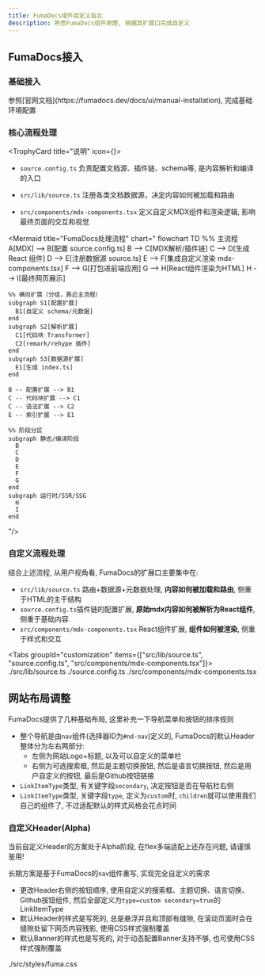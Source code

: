 ```yaml
---
title: FumaDocs组件自定义指北
description: 熟悉FumaDocs组件原理, 根据其扩展口完成自定义
---
```


## FumaDocs接入

### 基础接入
<Callout>
  参照[官网文档](https://fumadocs.dev/docs/ui/manual-installation), 完成基础环境配置
</Callout>

### 核心流程处理

<TrophyCard title="说明" icon={<Fingerprint />}>
  - `source.config.ts` 负责配置文档源、插件链、schema等, 是内容解析和编译的入口

  - `src/lib/source.ts` 注册各类文档数据源，决定内容如何被加载和路由

  - `src/components/mdx-components.tsx` 定义自定义MDX组件和渲染逻辑, 影响最终页面的交互和视觉
</TrophyCard>

<Mermaid
title="FumaDocs处理流程"
chart="
flowchart TD
    %% 主流程
    A[MDX] --> B[配置 source.config.ts]
    B --> C[MDX解析/插件链]
    C --> D[生成 React 组件]
    D --> E[注册数据源 source.ts]
    E --> F[集成自定义渲染 mdx-components.tsx]
    F --> G[打包进前端应用]
    G --> H[React组件渲染为HTML]
    H --> I[最终网页展示]

    %% 横向扩展（分组，靠近主流程）
    subgraph S1[配置扩展]
      B1[自定义 schema/元数据]
    end
    subgraph S2[解析扩展]
      C1[代码块 Transformer]
      C2[remark/rehype 插件]
    end
    subgraph S3[数据源扩展]
      E1[生成 index.ts]
    end

    B -- 配置扩展 --> B1
    C -- 代码块扩展 --> C1
    C -- 语法扩展 --> C2
    E -- 索引扩展 --> E1

    %% 阶段分区
    subgraph 静态/编译阶段
      B
      C
      D
      E
      F
      G
    end
    subgraph 运行时/SSR/SSG
      H
      I
    end
"/>


### 自定义流程处理

结合上述流程, 从用户视角看, FumaDocs的扩展口主要集中在:

- `src/lib/source.ts` 路由+数据源+元数据处理, **内容如何被加载和路由**, 侧重于HTML的主干结构
- `source.config.ts`插件链的配置扩展, **原始mdx内容如何被解析为React组件**, 侧重于基础内容
- `src/components/mdx-components.tsx` React组件扩展, **组件如何被渲染**, 侧重于样式和交互

<Tabs groupId="customization" items={["src/lib/source.ts", "source.config.ts", "src/components/mdx-components.tsx"]}>
  <Tab value="src/lib/source.ts">
    <include cwd lang="ts" meta='title="自定义Schema"'>
      ./src/lib/source.ts
    </include>
  </Tab>
  <Tab value="source.config.ts">
    <include cwd lang="ts" meta='title="自定义Transformer"'>
      ./source.config.ts
    </include>
  </Tab>
  <Tab value="src/components/mdx-components.tsx">
    <include cwd lang="tsx" meta='title="自定义组件"'>
      ./src/components/mdx-components.tsx
    </include>
  </Tab>
</Tabs>

## 网站布局调整

FumaDocs提供了几种基础布局, 这里补充一下导航菜单和按钮的排序规则

- 整个导航是由`nav`组件(选择器ID为`#nd-nav`)定义的, FumaDocs的默认Header整体分为左右两部分: 
  - 左侧为网站Logo+标题, 以及可以自定义的菜单栏
  - 右侧为可选搜索框, 然后是主题切换按钮, 然后是语言切换按钮, 然后是用户自定义的按钮, 最后是Github按钮链接
- `LinkItemType`类型, 有关键字段`secondary`, 决定按钮是否在导航栏右侧
- `LinkItemType`类型, 关键字段`type`, 定义为`custom`时, `children`就可以使用我们自己的组件了, 不过适配默认的样式风格会花点时间

### 自定义Header(Alpha)

<Callout title="Alpha" type="warn">
  当前自定义Header的方案处于Alpha阶段, 在flex多端适配上还存在问题, 请谨慎鉴用!

  长期方案是基于FumaDocs的`nav`组件重写, 实现完全自定义的需求
</Callout>

- 更改Header右侧的按钮顺序, 使用自定义的搜索框、主题切换、语言切换、Github按钮组件, 然后全部定义为`type=custom secondary=true`的LinkItemType
- 默认Header的样式是写死的, 总是悬浮并且和顶部有缝隙, 在滚动页面时会在缝隙处留下网页内容残影, 使用CSS样式强制覆盖
- 默认Banner的样式也是写死的, 对于动态配置Banner支持不够, 也可使用CSS样式强制覆盖

<include cwd lang="css" meta='title="强制覆盖fuma.css"'>
  ./src/styles/fuma.css
</include>



